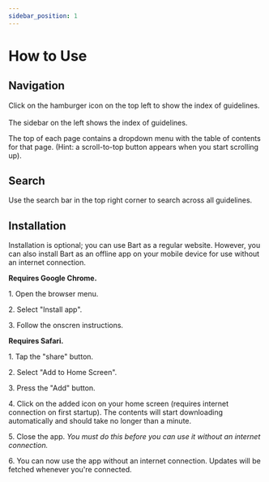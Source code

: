 ```yaml
---
sidebar_position: 1
---
```



# How to Use

## Navigation

<Tabs>
    <TabItem value="mobile" label="Mobile" default>
        Click on the hamburger icon on the top left to show the index of guidelines.<br/><br/>
    </TabItem>
    <TabItem value="desktop" label="Desktop">
        The sidebar on the left shows the index of guidelines.
    </TabItem>
</Tabs>

The top of each page contains a dropdown menu with the table of contents for that page. (Hint: a scroll-to-top button appears when you start scrolling up).

## Search

Use the search bar in the top right corner to search across all guidelines.

## Installation

Installation is optional; you can use Bart as a regular website. However, you can also install Bart as an offline app on your mobile device for use without an internet connection. 

<Tabs>
    <TabItem value="android" label="Android" default>
        <b>Requires Google Chrome.</b>
        <p>1. Open the browser menu.</p>
        <p>2. Select "Install app".</p>
        <p>3. Follow the onscren instructions.</p>
    </TabItem>
    <TabItem value="ios" label="iOS">
        <b>Requires Safari.</b>
        <p>1. Tap the "share" button.</p>
        <p>2. Select "Add to Home Screen".</p>
        <p>3. Press the "Add" button.</p>
        <p>4. Click on the added icon on your home screen (requires internet connection on first startup). The contents will start downloading automatically and should take no longer than a minute.</p>
        <p>5. Close the app. <i>You must do this before you can use it without an internet connection.</i></p>
        <p>6. You can now use the app without an internet connection. Updates will be fetched whenever you're connected.</p>
    </TabItem>
</Tabs>

